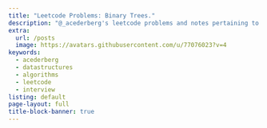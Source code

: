 ```yaml
---
title: "Leetcode Problems: Binary Trees."
description: "@_acederberg's leetcode problems and notes pertaining to binary trees."
extra:
  url: /posts
  image: https://avatars.githubusercontent.com/u/77076023?v=4
keywords:
  - acederberg
  - datastructures
  - algorithms
  - leetcode
  - interview
listing: default
page-layout: full
title-block-banner: true
---
```


